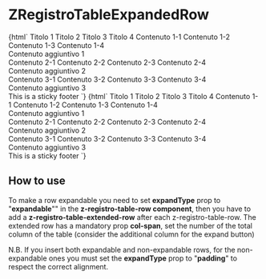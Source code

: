 
<Meta
  title="RegistroTable/ZRegistroTableExpandedRow"
  component="z-registro-table-expanded-row"
/>

# ZRegistroTableExpandedRow

<Preview>
  <Story name="ZRegistroTableExpandedRow-all-expanded">
    {html`<z-registro-table bordered="true">
      <z-registro-table-head>
        <z-registro-table-header-row expandable="true">
          <z-registro-table-header>
            <span>Titolo 1</span>
          </z-registro-table-header>
          <z-registro-table-header>
            <span>Titolo 2</span>
          </z-registro-table-header>
          <z-registro-table-header>
            <span>Titolo 3</span>
          </z-registro-table-header>
          <z-registro-table-header>
            <span>Titolo 4</span>
          </z-registro-table-header>
        </z-registro-table-header-row>
      </z-registro-table-head>
      <z-registro-table-body>
        <z-registro-table-row expanded-type="expandable">
          <z-registro-table-cell>
            <span>Contenuto 1-1</span>
          </z-registro-table-cell>
          <z-registro-table-cell>
            <span>Contenuto 1-2</span>
          </z-registro-table-cell>
          <z-registro-table-cell>
            <span>Contenuto 1-3</span>
          </z-registro-table-cell>
          <z-registro-table-cell>
            <span>Contenuto 1-4</span>
          </z-registro-table-cell>
        </z-registro-table-row>
        <z-registro-table-expanded-row col-span="5">
          <div>Contenuto aggiuntivo 1</div>
        </z-registro-table-expanded-row>
        <z-registro-table-row expanded-type="expandable">
          <z-registro-table-cell>
            <span>Contenuto 2-1</span>
          </z-registro-table-cell>
          <z-registro-table-cell>
            <span>Contenuto 2-2</span>
          </z-registro-table-cell>
          <z-registro-table-cell>
            <span>Contenuto 2-3</span>
          </z-registro-table-cell>
          <z-registro-table-cell>
            <span>Contenuto 2-4</span>
          </z-registro-table-cell>
        </z-registro-table-row>
        <z-registro-table-expanded-row col-span="5">
          <div>Contenuto aggiuntivo 2</div>
        </z-registro-table-expanded-row>
        <z-registro-table-row expanded-type="expandable">
          <z-registro-table-cell>
            <span>Contenuto 3-1</span>
          </z-registro-table-cell>
          <z-registro-table-cell>
            <span>Contenuto 3-2</span>
          </z-registro-table-cell>
          <z-registro-table-cell>
            <span>Contenuto 3-3</span>
          </z-registro-table-cell>
          <z-registro-table-cell>
            <span>Contenuto 3-4</span>
          </z-registro-table-cell>
        </z-registro-table-row>
        <z-registro-table-expanded-row col-span="5">
          <div>Contenuto aggiuntivo 3</div>
        </z-registro-table-expanded-row>
      </z-registro-table-body>
      <z-registro-table-sticky-footer slot="sticky-footer">
        <span>This is a sticky footer</span>
      </z-registro-table-sticky-footer>
    </z-registro-table>`}
  </Story>
  <Story name="ZRegistroTableExpandedRow-mix">
    {html`<z-registro-table bordered="true">
      <z-registro-table-head>
        <z-registro-table-header-row expandable="true">
          <z-registro-table-header>
            <span>Titolo 1</span>
          </z-registro-table-header>
          <z-registro-table-header>
            <span>Titolo 2</span>
          </z-registro-table-header>
          <z-registro-table-header>
            <span>Titolo 3</span>
          </z-registro-table-header>
          <z-registro-table-header>
            <span>Titolo 4</span>
          </z-registro-table-header>
        </z-registro-table-header-row>
      </z-registro-table-head>
      <z-registro-table-body>
        <z-registro-table-row expanded-type="padding">
          <z-registro-table-cell>
            <span>Contenuto 1-1</span>
          </z-registro-table-cell>
          <z-registro-table-cell>
            <span>Contenuto 1-2</span>
          </z-registro-table-cell>
          <z-registro-table-cell>
            <span>Contenuto 1-3</span>
          </z-registro-table-cell>
          <z-registro-table-cell>
            <span>Contenuto 1-4</span>
          </z-registro-table-cell>
        </z-registro-table-row>
        <z-registro-table-expanded-row col-span="5">
          <div>Contenuto aggiuntivo 1</div>
        </z-registro-table-expanded-row>
        <z-registro-table-row expanded-type="expandable">
          <z-registro-table-cell>
            <span>Contenuto 2-1</span>
          </z-registro-table-cell>
          <z-registro-table-cell>
            <span>Contenuto 2-2</span>
          </z-registro-table-cell>
          <z-registro-table-cell>
            <span>Contenuto 2-3</span>
          </z-registro-table-cell>
          <z-registro-table-cell>
            <span>Contenuto 2-4</span>
          </z-registro-table-cell>
        </z-registro-table-row>
        <z-registro-table-expanded-row col-span="5">
          <div>Contenuto aggiuntivo 2</div>
        </z-registro-table-expanded-row>
        <z-registro-table-row expanded-type="padding">
          <z-registro-table-cell>
            <span>Contenuto 3-1</span>
          </z-registro-table-cell>
          <z-registro-table-cell>
            <span>Contenuto 3-2</span>
          </z-registro-table-cell>
          <z-registro-table-cell>
            <span>Contenuto 3-3</span>
          </z-registro-table-cell>
          <z-registro-table-cell>
            <span>Contenuto 3-4</span>
          </z-registro-table-cell>
        </z-registro-table-row>
        <z-registro-table-expanded-row col-span="5">
          <div>Contenuto aggiuntivo 3</div>
        </z-registro-table-expanded-row>
      </z-registro-table-body>
      <z-registro-table-sticky-footer slot="sticky-footer">
        <span>This is a sticky footer</span>
      </z-registro-table-sticky-footer>
    </z-registro-table>`}
  </Story>
</Preview>

<Props of="z-registro-table-expanded-row" />

## How to use

To make a row expandable you need to set **expandType** prop to "**expandable**"" in the **z-registro-table-row component**, then
you have to add a **z-registro-table-extended-row** after each z-registro-table-row.
The extended row has a mandatory prop **col-span**, set the number of the total column of the table (consider the additional column for the
expand button)

N.B.
If you insert both expandable and non-expandable rows, for the non-expandable ones you must set the **expandType** prop to "**padding**"
to respect the correct alignment.
